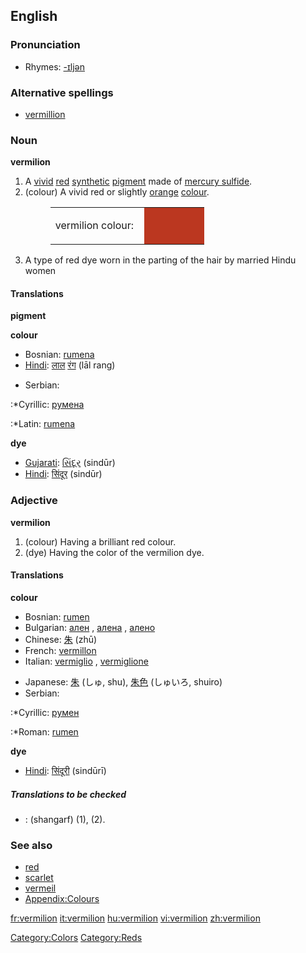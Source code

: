 ==English==

===Pronunciation===
*Rhymes: [[Rhymes:English:-ɪljən|-ɪljən]]

===Alternative spellings===
*[[vermillion]]

===Noun===
'''vermilion'''

#A [[vivid]] [[red]] [[synthetic]] [[pigment]] made of [[mercury sulfide]].
#(colour) A vivid red or slightly [[orange]] [[colour]].
#:<table><tr><td>vermilion colour: &nbsp;</td><td bgcolor="#BB3720" width="80" height="20"></td></tr></table>
#A type of red dye worn in the parting of the hair by married Hindu women

====Translations====
'''pigment'''
{{top}}
{{mid}}
{{bottom}}

'''colour'''
{{top}}
*Bosnian: [[rumena]] {{f}}
*[[Hindi]]: [[लाल]] [[रंग]] (lāl rang)
{{mid}}
*Serbian:
:*Cyrillic: [[румена]] {{f}}
:*Latin: [[rumena]] {{f}}
{{bottom}}

'''dye'''
{{top}}
*[[Gujarati]]: [[સિંદૂર]] (sindūr)
*[[Hindi]]: [[सिंदूर]] (sindūr)
{{mid}}
{{bottom}}

===Adjective===
'''vermilion'''

#(colour) Having a brilliant red colour.
#(dye) Having the color of the vermilion dye.

====Translations====
'''colour'''
{{top}}
*Bosnian: [[rumen]] {{m}}
*Bulgarian: [[ален]] {{m}}, [[алена]] {{f}}, [[алено]] {{n}}
*Chinese: [[朱]] (zhū)
*French: [[vermillon]] {{m}}
*Italian: [[vermiglio]] {{m}}, [[vermiglione]] {{m}}
{{mid}}
*Japanese: [[朱]] (しゅ, shu), [[朱色]] (しゅいろ, shuiro)
*Serbian:
:*Cyrillic: [[румен]] {{m}}
:*Roman: [[rumen]] {{m}}
{{bottom}}

'''dye'''
{{top}}
*[[Hindi]]: [[सिंदूरी]] (sindūrī)
{{mid}}
{{bottom}}

=====Translations to be checked=====
<!--Remove this section once all of the translations below have been moved into the tables above.-->
{{checktrans}}

*{{ttbc|Persian}}: {{FAchar|[[شنگرف]]}} (shangarf) (1), (2).

===See also===
*[[red]]
*[[scarlet]]
*[[vermeil]]
*[[Wiktionary_Appendix:Colours|Appendix:Colours]]

[[Category:Colors]]
[[Category:Reds]]

[[fr:vermilion]]
[[it:vermilion]]
[[hu:vermilion]]
[[vi:vermilion]]
[[zh:vermilion]]